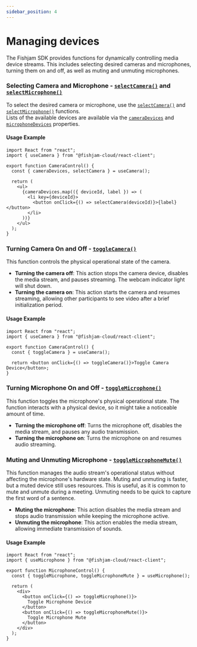 ```yaml
---
sidebar_position: 4
---
```


# Managing devices

The Fishjam SDK provides functions for dynamically controlling media device streams. This includes selecting desired cameras and microphones, turning them on and off, as well as muting and unmuting microphones.

### Selecting Camera and Microphone - [`selectCamera()`](../../api/web/functions/useCamera#selectcamera) and [`selectMicrophone()`](../../api/web/functions/useMicrophone#selectmicrophone)

To select the desired camera or microphone, use the [`selectCamera()`](../../api/web/functions/useCamera#selectcamera) and [`selectMicrophone()`](../../api/web/functions/useMicrophone#selectmicrophone) functions.  
Lists of the available devices are available via the [`cameraDevices`](../../api/web/functions/useCamera#cameradevices) and [`microphoneDevices`](../../api/web/functions/useMicrophone#microphonedevices) properties.

#### Usage Example

```tsx
import React from "react";
import { useCamera } from "@fishjam-cloud/react-client";

export function CameraControl() {
  const { cameraDevices, selectCamera } = useCamera();

  return (
    <ul>
      {cameraDevices.map(({ deviceId, label }) => (
        <li key={deviceId}>
          <button onClick={() => selectCamera(deviceId)}>{label}</button>
        </li>
      ))}
    </ul>
  );
}
```

### Turning Camera On and Off - [`toggleCamera()`](../../api/web/functions/useCamera#togglecamera)

This function controls the physical operational state of the camera.

- **Turning the camera off**: This action stops the camera device, disables the media stream, and pauses streaming. The webcam indicator light will shut down.
- **Turning the camera on**: This action starts the camera and resumes streaming, allowing other participants to see video after a brief initialization period.

#### Usage Example

```tsx
import React from "react";
import { useCamera } from "@fishjam-cloud/react-client";

export function CameraControl() {
  const { toggleCamera } = useCamera();

  return <button onClick={() => toggleCamera()}>Toggle Camera Device</button>;
}
```

### Turning Microphone On and Off - [`toggleMicrophone()`](../../api/web/functions/useMicrophone#togglemicrophone)

This function toggles the microphone's physical operational state. The function interacts with a physical device, so it might take a noticeable amount of time.

- **Turning the microphone off**: Turns the microphone off, disables the media stream, and pauses any audio transmission.
- **Turning the microphone on**: Turns the microphone on and resumes audio streaming.

### Muting and Unmuting Microphone - [`toggleMicrophoneMute()`](../../api/web/functions/useMicrophone#togglemicrophonemute)

This function manages the audio stream's operational status without affecting the microphone's hardware state.
Muting and unmuting is faster, but a muted device still uses resources. This is useful, as it is common to mute and unmute during a meeting. Unmuting needs to be quick to capture the first word of a sentence.

- **Muting the microphone**: This action disables the media stream and stops audio transmission while keeping the microphone active.
- **Unmuting the microphone**: This action enables the media stream, allowing immediate transmission of sounds.

#### Usage Example

```tsx
import React from "react";
import { useMicrophone } from "@fishjam-cloud/react-client";

export function MicrophoneControl() {
  const { toggleMicrophone, toggleMicrophoneMute } = useMicrophone();

  return (
    <div>
      <button onClick={() => toggleMicrophone()}>
        Toggle Microphone Device
      </button>
      <button onClick={() => toggleMicrophoneMute()}>
        Toggle Microphone Mute
      </button>
    </div>
  );
}
```
